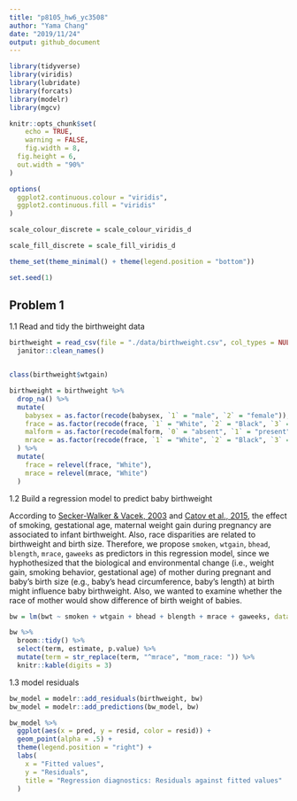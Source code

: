 ```yaml
---
title: "p8105_hw6_yc3508"
author: "Yama Chang"
date: "2019/11/24"
output: github_document
---
```


```r
library(tidyverse)
library(viridis)
library(lubridate)
library(forcats)
library(modelr)
library(mgcv)

knitr::opts_chunk$set(
	echo = TRUE,
	warning = FALSE,
	fig.width = 8, 
  fig.height = 6,
  out.width = "90%"
)

options(
  ggplot2.continuous.colour = "viridis",
  ggplot2.continuous.fill = "viridis"
)

scale_colour_discrete = scale_colour_viridis_d

scale_fill_discrete = scale_fill_viridis_d

theme_set(theme_minimal() + theme(legend.position = "bottom"))

set.seed(1)
```

## Problem 1

1.1 Read and tidy the birthweight data

```r
birthweight = read_csv(file = "./data/birthweight.csv", col_types = NULL, col_names = TRUE) %>%
  janitor::clean_names() 


class(birthweight$wtgain)
```

```r
birthweight = birthweight %>% 
  drop_na() %>% 
  mutate(
    babysex = as.factor(recode(babysex, `1` = "male", `2` = "female")),
    frace = as.factor(recode(frace, `1` = "White", `2` = "Black", `3` = "Asian", `4` = "Puerto Rican", `8` = "Other", `9` = "Unknown")),
    malform = as.factor(recode(malform, `0` = "absent", `1` = "present")),
    mrace = as.factor(recode(frace, `1` = "White", `2` = "Black", `3` = "Asian", `4` = "Puerto Rican", `8` = "Other"))
  ) %>% 
  mutate(
    frace = relevel(frace, "White"),
    mrace = relevel(mrace, "White")
  )
```

1.2 Build a regression model to predict baby birthweight

According to [Secker-Walker & Vacek, 2003](https://www.ncbi.nlm.nih.gov/pubmed/12507527) and [Catov et al., 2015](https://www.ncbi.nlm.nih.gov/pubmed/26667251), the effect of smoking, gestational age, maternal weight gain during pregnancy are associated to infant birthweight. Also, race disparities are related to birthweight and birth size. Therefore, we propose `smoken`, `wtgain`, `bhead`, `blength`, `mrace`, `gaweeks` as predictors in this regression model, since we hyphothesized that the biological and environmental change (i.e., weight gain, smoking behavior, gestational age) of mother during pregnant and baby's birth size (e.g., baby’s head circumference, baby's length) at birth might influence baby birthweight. Also, we wanted to examine whether the race of mother would show difference of birth weight of babies.

```r
bw = lm(bwt ~ smoken + wtgain + bhead + blength + mrace + gaweeks, data = birthweight)

bw %>% 
  broom::tidy() %>% 
  select(term, estimate, p.value) %>% 
  mutate(term = str_replace(term, "^mrace", "mom_race: ")) %>% 
  knitr::kable(digits = 3)
```

1.3 model residuals

```r
bw_model = modelr::add_residuals(birthweight, bw)
bw_model = modelr::add_predictions(bw_model, bw)

bw_model %>% 
  ggplot(aes(x = pred, y = resid, color = resid)) + 
  geom_point(alpha = .5) + 
  theme(legend.position = "right") +
  labs(
    x = "Fitted values",
    y = "Residuals",
    title = "Regression diagnostics: Residuals against fitted values"
  )
```

